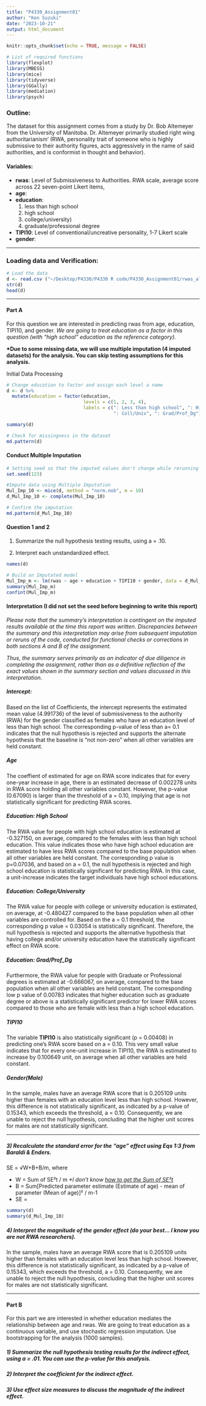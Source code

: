 ```yaml
---
title: "P4330_Assignment01"
author: "Ken Suzuki"
date: "2023-10-21"
output: html_document
---
```


```r
knitr::opts_chunk$set(echo = TRUE, message = FALSE)

# List of required functions
library(flexplot) 
library(MBESS) 
library(mice) 
library(tidyverse) 
library(GGally) 
library(mediation)
library(psych)
```

### Outline:

The dataset for this assignment comes from a study by Dr. Bob Altemeyer from the University of Manitoba. Dr. Altemeyer primarily studied right wing authoritarianism' (RWA, personality trait of someone who is highly submissive to their authority figures, acts aggressively in the name of said authorities, and is conformist in thought and behavior).

#### Variables:

-   **rwas**: Level of Submissiveness to Authorities. RWA scale, average score across 22 seven-point Likert items,
-   **age**:
-   **education**:
    1.  less than high school
    2.  high school
    3.  college/university)
    4.  graduate/professional degree
-   **TIPI10**: Level of conventional/uncreative personality, 1-7 Likert scale
-   **gender**:

------------------------------------------------------------------------

### Loading data and Verification:

```r
# Load the data
d <- read.csv ("~/Desktop/P4330/P4330 R code/P4330_Assignment01/rwas_altemeyer.csv") 
str(d)
head(d)
```

------------------------------------------------------------------------

#### Part A

For this question we are interested in predicting rwas from age, education, TIPI10, and gender. *We are going to treat education as a factor in this question (with "high school" education as the reference category).*

**\*Due to some missing data, we will use multiple imputation (4 imputed datasets) for the analysis. You can skip testing assumptions for this analysis.**

Initial Data Processing

```r

# Change education to factor and assign each level a name
d <- d %>%
  mutate(education = factor(education,
                            levels = c(1, 2, 3, 4),
                            labels = c(": Less than high school", ": High school", 
                                       ": Coll/Univ", ": Grad/Prof_Dg")))

summary(d)

# Check for missingness in the dataset
md.pattern(d)
```

#### Conduct Multiple Imputation

```r
# Setting seed so that the imputed values don't change while rerunning the code for checking and fixing (I noticed that every time I "Knit" my imputation values change, leading to descrepancies between Imputed Linear Model summary and my already written report)
set.seed(123)

#Impute data using Multiple Imputation 
Mul_Imp_10 <- mice(d, method = "norm.nob", m = 10)
d_Mul_Imp_10 <- complete(Mul_Imp_10)

# Confirm the imputation
md.pattern(d_Mul_Imp_10)
```

#### Question 1 and 2

1.  Summarize the null hypothesis testing results, using a = .10.

2.  Interpret each unstandardized effect.

```r
names(d)

# Build an Imputated model
Mul_Imp_m <- lm(rwas ~ age + education + TIPI10 + gender, data = d_Mul_Imp_10) 
summary(Mul_Imp_m)
confint(Mul_Imp_m)
```

#### Interpretation (I did not set the seed before beginning to write this report)

*Please note that the summary's interpretation is contingent on the imputed results available at the time this report was written. Discrepancies between the summary and this interpretation may arise from subsequent imputation or reruns of the code, conducted for functional checks or corrections in both sections A and B of the assignment.*

*Thus, the summary serves primarily as an indicator of due diligence in completing the assignment, rather than as a definitive reflection of the exact values shown in the summary section and values discussed in this interpretation.*

##### **Intercept**:

Based on the list of Coefficients, the intercept represents the estimated mean value (4.991736) of the level of submissiveness to the authority (RWA) for the gender classified as females who have an education level of less than high school. The corresponding p-value of less than a= 0.1 indicates that the null hypothesis is rejected and supports the alternate hypothesis that the baseline is "not non-zero" when all other variables are held constant.

##### Age

The coeffient of estimated for age on RWA score indicates that for every one-year increase in age, there is an estimated decrease of 0.002278 units in RWA score holding all other variables constant. However, the p-value (0.67090) is larger than the threshold of a = 0.10, implying that age is not statistically significant for predicting RWA scores.

##### Education: High School

The RWA value for people with high school education is estimated at -0.327150, on average, compared to the females with less than high school education. This value indicates those who have high school education are estimated to have less RWA scores compared to the base population when all other variables are held constant. The corresponding p value is p=0.07036, and based on a = 0.1, the null hypothesis is rejected and high school education is statistically significant for predicting RWA. In this case, a unit-increase indicates the target individuals have high school educations.

##### Education: College/University

The RWA value for people with college or university education is estimated, on average, at -0.480427 compared to the base population when all other variables are controlled for. Based on the a = 0.1 threshold, the corresponding p value = 0.03054 is statistically significant. Therefore, the null hypothesis is rejected and supports the alternative hypothesis that having college and/or university education have the statistically significant effect on RWA score.

##### Education: Grad/Prof_Dg

Furthermore, the RWA value for people with Graduate or Professional degrees is estimated at -0.666067, on average, compared to the base population when all other variables are held constant. The corresponding low p value of 0.00783 indicates that higher education such as graduate degree or above is a statistically significant predictor for lower RWA scores compared to those who are female with less than a high school education.

##### TIPI10

The variable **TIPI10** is also statistically significant (p = 0.00408) in predicting one's RWA score based on a = 0.10. This very small value indicates that for every one-unit increase in TIPI10, the RWA is estimated to increase by 0.100649 unit, on average when all other variables are held constant.

##### Gender(Male)

In the sample, males have an average RWA score that is 0.205109 units higher than females with an education level less than high school. However, this difference is not statistically significant, as indicated by a p-value of 0.15343, which exceeds the threshold, a = 0.10. Consequently, we are unable to reject the null hypothesis, concluding that the higher unit scores for males are not statistically significant.

------------------------------------------------------------------------

##### 3) Recalculate the standard error for the "*age"* effect using Eqs 1:3 from Baraldi & Enders.

SE = √W+B+B/m, where

-   W = Sum of SE²t / m *\*I don't know [how to get the Sum of SE²t]{.underline}*
-   B = Sum[Predicted parameter estimate (Estimate of age) - mean of parameter (Mean of age)]² / m-1
-   SE =

```r
summary(d)
summary(d_Mul_Imp_10)
```

##### 4) Interpret the magnitude of the gender effect (do your best... I know you are not RWA researchers).

In the sample, males have an average RWA score that is 0.205109 units higher than females with an education level less than high school. However, this difference is not statistically significant, as indicated by a p-value of 0.15343, which exceeds the threshold, a = 0.10. Consequently, we are unable to reject the null hypothesis, concluding that the higher unit scores for males are not statistically significant.

------------------------------------------------------------------------

#### Part B

For this part we are interested in whether education mediates the relationship between age and rwas. We are going to treat education as a continuous variable, and use stochastic regression imputation. Use bootstrapping for the analysis (1000 samples).

##### 1) Summarize the null hypothesis testing results for the indirect effect, using a = .01. You can use the p-value for this analysis.

##### 2) Interpret the coefficient for the indirect effect.

##### 3) Use effect size measures to discuss the magnitude of the indirect effect.
